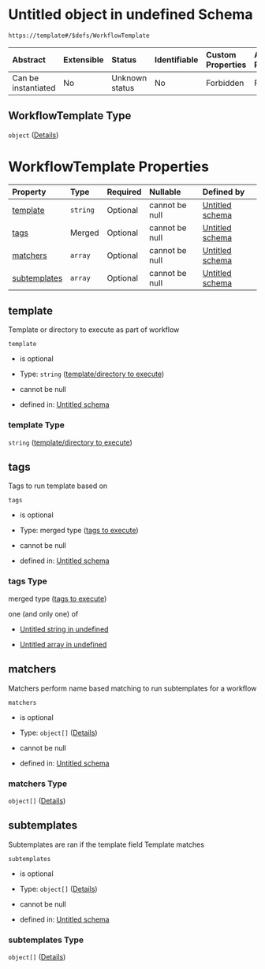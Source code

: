 # Untitled object in undefined Schema

```txt
https://template#/$defs/WorkflowTemplate
```



| Abstract            | Extensible | Status         | Identifiable | Custom Properties | Additional Properties | Access Restrictions | Defined In                                                                             |
| :------------------ | :--------- | :------------- | :----------- | :---------------- | :-------------------- | :------------------ | :------------------------------------------------------------------------------------- |
| Can be instantiated | No         | Unknown status | No           | Forbidden         | Forbidden             | none                | [nuclei-schema.schema.json\*](../out/nuclei-schema.schema.json "open original schema") |

## WorkflowTemplate Type

`object` ([Details](nuclei-schema-defs-workflowtemplate))

# WorkflowTemplate Properties

| Property                      | Type     | Required | Nullable       | Defined by                                                                                                                                                                |
| :---------------------------- | :------- | :------- | :------------- | :------------------------------------------------------------------------------------------------------------------------------------------------------------------------ |
| [template](#template)         | `string` | Optional | cannot be null | [Untitled schema](nuclei-schema-defs-workflowtemplate-properties-templatedirectory-to-execute "https://template#/$defs/WorkflowTemplate/properties/template")          |
| [tags](#tags)                 | Merged   | Optional | cannot be null | [Untitled schema](nuclei-schema-defs-stringorslice "https://template#/$defs/WorkflowTemplate/properties/tags")                                                         |
| [matchers](#matchers)         | `array`  | Optional | cannot be null | [Untitled schema](nuclei-schema-defs-workflowtemplate-properties-name-based-template-result-matchers "https://template#/$defs/WorkflowTemplate/properties/matchers")   |
| [subtemplates](#subtemplates) | `array`  | Optional | cannot be null | [Untitled schema](nuclei-schema-defs-workflowtemplate-properties-subtemplate-based-result-matchers "https://template#/$defs/WorkflowTemplate/properties/subtemplates") |

## template

Template or directory to execute as part of workflow

`template`

* is optional

* Type: `string` ([template/directory to execute](nuclei-schema-defs-workflowtemplate-properties-templatedirectory-to-execute))

* cannot be null

* defined in: [Untitled schema](nuclei-schema-defs-workflowtemplate-properties-templatedirectory-to-execute "https://template#/$defs/WorkflowTemplate/properties/template")

### template Type

`string` ([template/directory to execute](nuclei-schema-defs-workflowtemplate-properties-templatedirectory-to-execute))

## tags

Tags to run template based on

`tags`

* is optional

* Type: merged type ([tags to execute](nuclei-schema-defs-stringorslice))

* cannot be null

* defined in: [Untitled schema](nuclei-schema-defs-stringorslice "https://template#/$defs/WorkflowTemplate/properties/tags")

### tags Type

merged type ([tags to execute](nuclei-schema-defs-stringorslice))

one (and only one) of

* [Untitled string in undefined](nuclei-schema-defs-stringorslice-oneof-0 "check type definition")

* [Untitled array in undefined](nuclei-schema-defs-stringorslice-oneof-1 "check type definition")

## matchers

Matchers perform name based matching to run subtemplates for a workflow

`matchers`

* is optional

* Type: `object[]` ([Details](nuclei-schema-defs-matcher))

* cannot be null

* defined in: [Untitled schema](nuclei-schema-defs-workflowtemplate-properties-name-based-template-result-matchers "https://template#/$defs/WorkflowTemplate/properties/matchers")

### matchers Type

`object[]` ([Details](nuclei-schema-defs-matcher))

## subtemplates

Subtemplates are ran if the template field Template matches

`subtemplates`

* is optional

* Type: `object[]` ([Details](nuclei-schema-defs-workflowtemplate))

* cannot be null

* defined in: [Untitled schema](nuclei-schema-defs-workflowtemplate-properties-subtemplate-based-result-matchers "https://template#/$defs/WorkflowTemplate/properties/subtemplates")

### subtemplates Type

`object[]` ([Details](nuclei-schema-defs-workflowtemplate))
